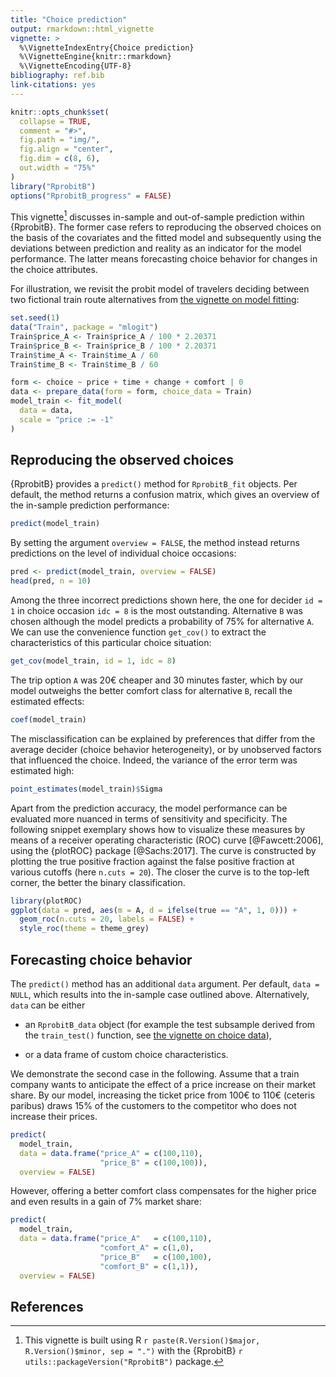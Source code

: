 ---
title: "Choice prediction"
output: rmarkdown::html_vignette
vignette: >
  %\VignetteIndexEntry{Choice prediction}
  %\VignetteEngine{knitr::rmarkdown}
  %\VignetteEncoding{UTF-8}
bibliography: ref.bib
link-citations: yes  
---

```{r, include = FALSE}
knitr::opts_chunk$set(
  collapse = TRUE,
  comment = "#>",
  fig.path = "img/",
  fig.align = "center",
  fig.dim = c(8, 6), 
  out.width = "75%"
)
library("RprobitB")
options("RprobitB_progress" = FALSE)
```

This vignette^[This vignette is built using R `r paste(R.Version()$major, R.Version()$minor, sep = ".")` with the {RprobitB} `r utils::packageVersion("RprobitB")` package.] discusses in-sample and out-of-sample prediction within {RprobitB}. The former case refers to reproducing the observed choices on the basis of the covariates and the fitted model and subsequently using the deviations between prediction and reality as an indicator for the model performance. The latter means forecasting choice behavior for changes in the choice attributes.

For illustration, we revisit the probit model of travelers deciding between two fictional train route alternatives from [the vignette on model fitting](https://loelschlaeger.de/RprobitB/articles/v03_model_fitting.html):

```{r, echo = FALSE}
set.seed(1)
data("Train", package = "mlogit")
Train$price_A <- Train$price_A / 100 * 2.20371
Train$price_B <- Train$price_B / 100 * 2.20371
Train$time_A <- Train$time_A / 60
Train$time_B <- Train$time_B / 60
```

```{r, message = FALSE}
form <- choice ~ price + time + change + comfort | 0
data <- prepare_data(form = form, choice_data = Train)
model_train <- fit_model(
  data = data,
  scale = "price := -1"
)
```


## Reproducing the observed choices

{RprobitB} provides a `predict()` method for `RprobitB_fit` objects. Per default, the method returns a confusion matrix, which gives an overview of the in-sample prediction performance:

```{r, predict-model-train}
predict(model_train)
```

By setting the argument `overview = FALSE`, the method instead returns predictions on the level of individual choice occasions:

```{r, predict-model-train-indlevel}
pred <- predict(model_train, overview = FALSE) 
head(pred, n = 10)
```

Among the three incorrect predictions shown here, the one for decider `id = 1` in choice occasion `idc = 8` is the most outstanding. Alternative `B` was chosen although the model predicts a probability of 75\% for alternative `A`. We can use the convenience function `get_cov()` to extract the characteristics of this particular choice situation:

```{r, model-train-covs}
get_cov(model_train, id = 1, idc = 8)
```

The trip option `A` was 20€ cheaper and 30 minutes faster, which by our model outweighs the better comfort class for alternative `B`, recall the estimated effects:

```{r, model-train-coeffs}
coef(model_train)
```

The misclassification can be explained by preferences that differ from the average decider (choice behavior heterogeneity), or by unobserved factors that influenced the choice. Indeed, the variance of the error term was estimated high:

```{r, model-train-Sigma}
point_estimates(model_train)$Sigma
```

Apart from the prediction accuracy, the model performance can be evaluated more nuanced in terms of sensitivity and specificity. The following snippet exemplary shows how to visualize these measures by means of a receiver operating characteristic (ROC) curve [@Fawcett:2006], using the {plotROC} package [@Sachs:2017]. The curve is constructed by plotting the true positive fraction against the false positive fraction at various cutoffs (here `n.cuts = 20`). The closer the curve is to the top-left corner, the better the binary classification.

```{r, roc-example, warning = FALSE, message = FALSE, out.width = "50%", fig.dim = c(6,6)}
library(plotROC)
ggplot(data = pred, aes(m = A, d = ifelse(true == "A", 1, 0))) + 
  geom_roc(n.cuts = 20, labels = FALSE) + 
  style_roc(theme = theme_grey)
```


## Forecasting choice behavior

The `predict()` method has an additional `data` argument. Per default, `data = NULL`, which results into the in-sample case outlined above. Alternatively, `data` can be either

- an `RprobitB_data` object (for example the test subsample derived from the `train_test()` function, see [the vignette on choice data](https://loelschlaeger.de/RprobitB/articles/v02_choice_data.html)),

- or a data frame of custom choice characteristics. 

We demonstrate the second case in the following. Assume that a train company wants to anticipate the effect of a price increase on their market share. By our model, increasing the ticket price from 100€ to 110€ (ceteris paribus) draws 15\% of the customers to the competitor who does not increase their prices.

```{r, predict-model-train-given-covs-1}
predict(
  model_train, 
  data = data.frame("price_A" = c(100,110), 
                    "price_B" = c(100,100)),
  overview = FALSE)
```

However, offering a better comfort class compensates for the higher price and even results in a gain of 7\% market share:

```{r, predict-model-train-given-covs-2}
predict(
  model_train, 
  data = data.frame("price_A"   = c(100,110), 
                    "comfort_A" = c(1,0),
                    "price_B"   = c(100,100),
                    "comfort_B" = c(1,1)),
  overview = FALSE)
```

## References
